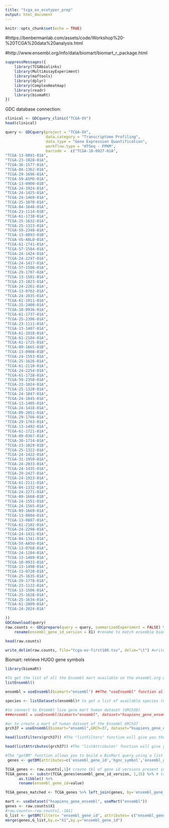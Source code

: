 ```yaml
---
title: "tcga_ov_ecotyper_prep"
output: html_document
---
```


```r
knitr::opts_chunk$set(echo = TRUE)
```

#https://benbermanlab.com/assets/code/Workshop%20-%20TCGA%20data%20analysis.html

#http://www.ensembl.org/info/data/biomart/biomart_r_package.html

```r

suppressMessages({
    library(TCGAbiolinks)
    library(MultiAssayExperiment)
    library(maftools)
    library(dplyr)
    library(ComplexHeatmap)
    library(readr)
    library(biomaRt)
})
```

GDC database connection:
```r
clinical <- GDCquery_clinic("TCGA-OV")
head(clinical)
```

```r
query <- GDCquery(project = "TCGA-OV", 
                  data.category = "Transcriptome Profiling", 
                  data.type = "Gene Expression Quantification", 
                  workflow.type = "HTSeq - FPKM",
                  barcode =  c("TCGA-10-0927-01A",
"TCGA-13-0891-01A",
"TCGA-23-1028-01A",
"TCGA-36-1577-01A",
"TCGA-04-1362-01A",
"TCGA-29-1696-01A",
"TCGA-59-A5PD-01A",
"TCGA-13-0900-01B",
"TCGA-24-1924-01A",
"TCGA-24-1425-01A",
"TCGA-24-1469-01A",
"TCGA-25-1870-01A",
"TCGA-04-1648-01A",
"TCGA-23-1114-01B",
"TCGA-61-1738-01A",
"TCGA-25-1632-01A",
"TCGA-25-1323-01A",
"TCGA-59-2348-01A",
"TCGA-13-0893-01B",
"TCGA-VG-A8LO-01A",
"TCGA-61-1741-01A",
"TCGA-57-1584-01A",
"TCGA-24-1424-01A",
"TCGA-24-2297-01A",
"TCGA-24-1417-01A",
"TCGA-57-1586-01A",
"TCGA-29-1707-02A",
"TCGA-13-1501-01A",
"TCGA-23-1023-01A",
"TCGA-24-2261-01A",
"TCGA-13-0762-01A",
"TCGA-24-2035-01A",
"TCGA-61-1911-01A",
"TCGA-25-2400-01A",
"TCGA-10-0936-01A",
"TCGA-61-1737-01A",
"TCGA-25-2396-01A",
"TCGA-23-1111-01A",
"TCGA-13-1407-01A",
"TCGA-61-1918-01A",
"TCGA-61-2104-01A",
"TCGA-61-1725-01A",
"TCGA-09-1665-01B",
"TCGA-13-0908-01B",
"TCGA-24-1553-01A",
"TCGA-25-1626-01A",
"TCGA-61-2110-01A",
"TCGA-24-2254-01A",
"TCGA-61-1728-01A",
"TCGA-59-2350-01A",
"TCGA-23-1024-01A",
"TCGA-25-1320-01A",
"TCGA-24-1847-01A",
"TCGA-24-1845-01A",
"TCGA-13-1405-01A",
"TCGA-24-1418-01A",
"TCGA-09-2051-01A",
"TCGA-29-1766-01A",
"TCGA-29-1763-01A",
"TCGA-13-1492-01A",
"TCGA-61-1721-01A",
"TCGA-09-0367-01A",
"TCGA-30-1714-01A",
"TCGA-23-1029-01B",
"TCGA-25-1322-01A",
"TCGA-24-1422-01A",
"TCGA-31-1959-01A",
"TCGA-24-2033-01A",
"TCGA-24-1435-01A",
"TCGA-29-2427-01A",
"TCGA-24-1923-01A",
"TCGA-61-2111-01A",
"TCGA-04-1332-01A",
"TCGA-24-2271-01A",
"TCGA-09-1668-01B",
"TCGA-24-1551-01A",
"TCGA-24-1565-01A",
"TCGA-09-1669-01A",
"TCGA-13-0804-01A",
"TCGA-13-0887-01A",
"TCGA-61-2102-01A",
"TCGA-24-2298-01A",
"TCGA-24-1431-01A",
"TCGA-04-1341-01A",
"TCGA-5X-AA5U-01A",
"TCGA-13-0768-01A",
"TCGA-24-1104-01A",
"TCGA-13-1489-01A",
"TCGA-10-0933-01A",
"TCGA-13-1498-01A",
"TCGA-13-0720-01A",
"TCGA-25-1635-01A",
"TCGA-29-1778-01A",
"TCGA-23-1122-01A",
"TCGA-13-1506-01A",
"TCGA-25-1628-01A",
"TCGA-25-1634-01A",
"TCGA-61-2009-01A",
"TCGA-24-2024-01A"

))
GDCdownload(query)
raw.counts <- GDCprepare(query = query, summarizedExperiment = FALSE) %>% 
    rename(ensembl_gene_id_version = X1) #rename to match ensemble biomart notation
```

```r
head(raw.counts)
```

```r
write_delim(raw.counts, file="tcga-ov-first100.tsv", delim="\t") #write into tab delimited file
```

Biomart: retrieve HUGO gene symbols
```r
library(biomaRt)

#To get the list of all the Ensembl mart available on the ensembl.org website
listEnsembl()

```
```r
ensembl = useEnsembl(biomart="ensembl") ##The "useEnsembl" function allow you to connect to a an ensembl website mart by specifying a BioMart and dataset parameters.

species <- listDatasets(ensembl)# to get a list of available species (mart datasets) 	

#to connect to Ensembl live gene mart human dataset (GRCh38)
###ensembl = useEnsembl(biomart="ensembl", dataset="hsapiens_gene_ensembl") 

#or to create a mart of human dataset of the Ensembl GRCh37
grch37 = useEnsembl(biomart="ensembl",GRCh=37, dataset="hsapiens_gene_ensembl")

head(listFilters(grch37)) #The "listFilters" function will give you the list of available filters for a given mart and species:

head(listAttributes(grch37)) #The "listAttributes" function will give you the list of the available attributes for a given mart and species:
```
```r
#The "getBM" function allows you to build a BioMart query using a list of mart filters and attributes.
 genes <- getBM(attributes=c('ensembl_gene_id','hgnc_symbol','ensembl_gene_id_version'), mart = grch37)

TCGA_genes <- raw.counts[,1]# create tbl of gene id versions present in TCGA datasets 
TCGA_genes <- substr(TCGA_genes$ensembl_gene_id_version, 1,15) %>% # truncate to 15 characters to remove decimals (check all ensembl IDs are 15 characters before the decimal as standard)
      as.tibble() %>% 
      rename(ensembl_gene_id=value)

TCGA_genes_matched <- TCGA_genes %>% left_join(genes, by='ensembl_gene_id')


```


```r
mart <- useDataset("hsapiens_gene_ensembl", useMart("ensembl"))
genes <- raw.counts$X1
#raw.counts<-raw.counts[,-101]
G_list <- getBM(filters= "ensembl_gene_id", attributes= c("ensembl_gene_id","hgnc_symbol"),values=genes,mart= mart)
merge(genes,G_list,by.x="X1",by.y="ensembl_gene_id")
```

